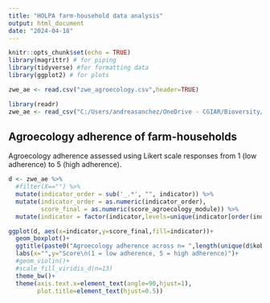 ```yaml
---
title: "HOLPA farm-household data analysis"
output: html_document
date: "2024-04-18"
--- 
```


```r
knitr::opts_chunk$set(echo = TRUE)
library(magrittr) # for piping
library(tidyverse) #for formatting data
library(ggplot2) # for plots

zwe_ae <- read.csv("zwe_agroecology.csv",header=TRUE)

library(readr)
zwe_ae <- read_csv("C:/Users/andreasanchez/OneDrive - CGIAR/Bioversity/AI/HOLPA/analysis/HOLPA/zwe/zwe_agroecology.csv")

```


## Agroecology adherence of farm-households

Agroecology adherence assessed using Likert scale responses from 1 (low adherence) to 5 (high adherence).

```r

d <- zwe_ae %>% 
  #filter(X=="") %>%
  mutate(indicator_order = sub('_.*', "", indicator)) %>%
  mutate(indicator_order = as.numeric(indicator_order),
         score_final = as.numeric(score_agroecology_module)) %>%
  mutate(indicator = factor(indicator,levels=unique(indicator[order(indicator_order)])))

ggplot(d, aes(x=indicator,y=score_final,fill=indicator))+
  geom_boxplot()+
  ggtitle(paste0("Agroecology adherence across n= ",length(unique(d$kobo_farmer_id))," farm-households"))+
  labs(x="",y="Score\n(1 = low adherence, 5 = high adherence)")+
  #geom_violin()+
  #scale_fill_viridis_d(n=13)
  theme_bw()+
  theme(axis.text.x=element_text(angle=90,hjust=1),
        plot.title=element_text(hjust=0.5))

```


